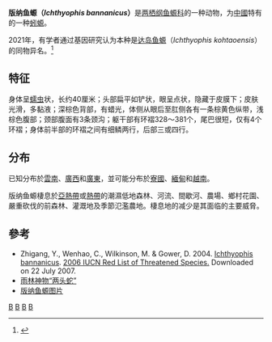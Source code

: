 {{Speciesbox 
| taxon = Ichthyophis bannanicus
| authority = [[Zhongjian_Yang|Yang]], 1984
| image = Specimen of Ichthyophis bannanicus in National Museum of Natural Science in Taiwan.JPG
| status = LC
| status_system = iucn3.1
| synonyms = 
}}

'''版纳鱼螈（''Ichthyophis bannanicus''）'''是[[两栖纲|两栖纲]][[鱼螈科|鱼螈科]]的一种动物，为[[中國|中國]]特有的一种[[蚓螈|蚓螈]]。

2021年，有学者通过基因研究认为本种是[[达岛鱼螈|达岛鱼螈]]（''Ichthyophis kohtaoensis''）的同物异名。<ref>{{cite journal |author1=Nishikawa, K, M Matsui, N Yoshikawa, W Khonsue, P Pomchote, M Hibino, TT Nguyen, and D Sanamxay |title=''Ichthyophis bannanicus'' Yang, 1984, a junior subjective synonym of ''I. kohtaoensis'' Taylor, 1960 (Amphibia, Gymnophiona, Ichthyophiidae) |journal=''Alytes'' |date=2021 |volume=38 |issue=1-4 |pages=1-17 |url=https://www.researchgate.net/publication/353660551_Ichthyophis_bannanicus_Yang_1984_a_junior_subjective_synonym_of_I_kohtaoensis_Taylor_1960_Amphibia_Gymnophiona_Ichthyophiidae |accessdate=2021-11-10 |archive-date=2021-11-10 |archive-url=https://web.archive.org/web/20211110122938/https://www.researchgate.net/publication/353660551_Ichthyophis_bannanicus_Yang_1984_a_junior_subjective_synonym_of_I_kohtaoensis_Taylor_1960_Amphibia_Gymnophiona_Ichthyophiidae |dead-url=no }}</ref>
==特征==
身体呈[[蠕虫|蠕虫]]状，长约40厘米；头部扁平如铲状，眼呈点状，隐藏于皮膜下；皮肤光滑，多黏液；深棕色背部，有蜡光，体侧从眼后至肛侧各有一条棕黄色纵带，浅棕色腹部；颈部腹面有3条颈沟；躯干部有环褶328～381个，尾巴很短，仅有4个环褶；身体前半部的环褶之间有细鳞两行，后部三或四行。

==分布==
已知分布於[[雲南|雲南]]、[[廣西|廣西]]和[[廣東|廣東]]，並可能分布於[[寮國|寮國]]、[[緬甸|緬甸]]和[[越南|越南]]。

版纳鱼螈棲息於[[亞熱帶|亞熱帶]]或[[熱帶|熱帶]]的潮濕低地森林、河流、間歇河、農場、鄉村花園、嚴重砍伐的前森林、灌溉地及季節氾濫農地。棲息地的减少是其面临的主要威脅。

== 參考 ==
{{reflist}}
* Zhigang, Y., Wenhao, C., Wilkinson, M. & Gower, D. 2004. [http://www.iucnredlist.org/search/details.php/59609/all Ichthyophis bannanicus]. [http://www.iucnredlist.org 2006 IUCN Red List of Threatened Species.] {{WebCite|url=https://www.webcitation.org/6137CKTqL?url=http://www.iucnredlist.org/ |date=20110819073403 |dateformat=iso }} Downloaded on 22 July 2007.
* [http://news.sciencenet.cn/sbhtmlnews/2018/9/338909.shtm 雨林神物“两头蛇”] {{Wayback|url=http://news.sciencenet.cn/sbhtmlnews/2018/9/338909.shtm |date=20210224231445 }}
* [https://www.zhiwutong.com/upload/2017/131809428471722465.jpg 版纳鱼螈图片]
{{Taxonbar|from=Q2234677}}

[[Category:IUCN红色名录无危物种|B]]
[[Category:魚螈屬|B]]
[[Category:云南动物|B]]
[[Category:中国特有两栖动物|B]]